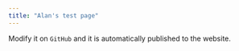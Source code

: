 ```yaml
---
title: "Alan's test page"
---
```


Modify it on `GitHub` and it is automatically published to the website.
